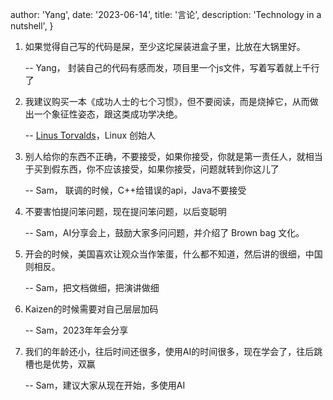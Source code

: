 
  author: 'Yang',
  date: '2023-06-14',
  title: '言论',
  description:
    'Technology in a nutshell',
}




1. 如果觉得自己写的代码是屎，至少这坨屎装进盒子里，比放在大锅里好。

    -- Yang， 封装自己的代码有感而发，项目里一个js文件，写着写着就上千行了

2. 我建议购买一本《成功人士的七个习惯》，但不要阅读，而是烧掉它，从而做出一个象征性姿态，跟这类成功学决绝。

    -- [Linus Torvalds](https://news.ycombinator.com/item?id=35847971)，Linux 创始人

3. 别人给你的东西不正确，不要接受，如果你接受，你就是第一责任人，就相当于买到假东西，你不应该接受，如果你接受，问题就转到你这儿了

    -- Sam， 联调的时候，C++给错误的api，Java不要接受

4. 不要害怕提问笨问题，现在提问笨问题，以后变聪明

    -- Sam，AI分享会上，鼓励大家多问问题，并介绍了 Brown bag 文化。

5. 开会的时候，美国喜欢让观众当作笨蛋，什么都不知道，然后讲的很细，中国则相反。

    -- Sam，把文档做细，把演讲做细

6. Kaizen的时候需要对自己层层加码

    -- Sam，2023年年会分享

7. 我们的年龄还小，往后时间还很多，使用AI的时间很多，现在学会了，往后跳槽也是优势，双赢

    -- Sam，建议大家从现在开始，多使用AI

